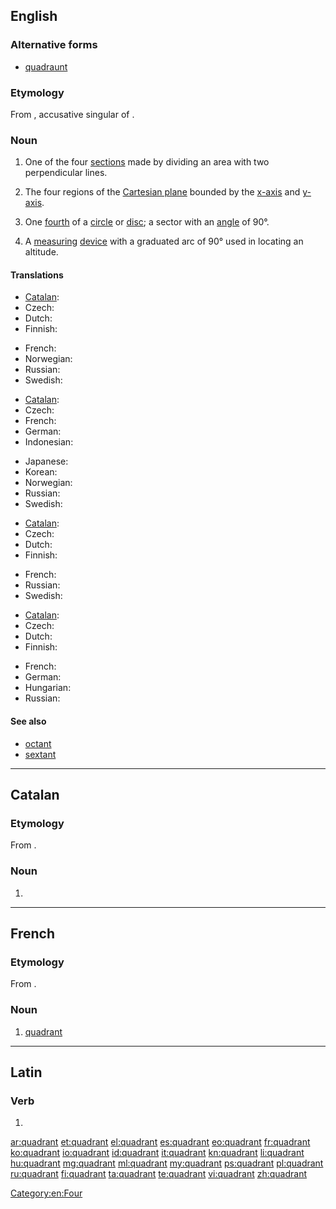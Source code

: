 ==English==
{{wikipedia}}

===Alternative forms===
* [[quadraunt]] {{qualifier|obsolete}}

===Etymology===
From {{etyl|la}} {{term|quadrantem|lang=la}}, accusative singular of {{term|quadrans|quadrāns|fourth part of something, quarter|lang=la}}.

===Noun===
{{en-noun}}

# One of the four [[section]]s made by dividing an area with two perpendicular lines.
# {{mathematics}} The four regions of the [[Cartesian plane]] bounded by the [[x-axis]] and [[y-axis]].
# {{geometry}} One [[fourth]] of a [[circle]] or [[disc]]; a sector with an [[angle]] of 90&deg;.
# {{nautical}} A [[measuring]] [[device]] with a graduated arc of 90&deg; used in locating an altitude.

====Translations====
{{trans-top|section}}
* [[Catalan]]: {{t|ca|quadrant|m}}
* Czech: {{t+|cs|kvadrant|m}}
* Dutch: {{t-|nl|kwadrant|n}}
* Finnish: {{t-|fi|kvadrantti}}
{{trans-mid}}
* French: {{t+|fr|quadrant|m}}
* Norwegian: {{t|no|kvadrant|m}}
* Russian: {{t+|ru|квадрант|m|tr=kvadránt}}
* Swedish: {{t-|sv|kvadrant|c}}
{{trans-bottom}}

{{trans-top|region of the Cartesian plane}}
* [[Catalan]]: {{t|ca|quadrant|m}}
* Czech: {{t+|cs|kvadrant|m}}
* French: {{t+|fr|quadrant|m}}
* German: {{t-|de|Quadrant|m}}
* Indonesian: {{t-|id|Kuadran|n}}
{{trans-mid}}
* Japanese: {{t|ja|象限|tr=shōgen|sc=Jpan}}
* Korean: {{t|ko|사분면|tr=sabunmyeon|sc=Kore}}
* Norwegian: {{t|no|kvadrant|m}}
* Russian: {{t+|ru|квадрант|m|tr=kvadránt}}
* Swedish: {{t-|sv|kvadrant|c}}
{{trans-bottom}}

{{trans-top|fourth of a circle}}
* [[Catalan]]: {{t|ca|quadrant|m}}
* Czech: {{t+|cs|kvadrant|m}}
* Dutch: {{t-|nl|kwadrant|n}}
* Finnish: {{t-|fi|kvadrantti}}
{{trans-mid}}
* French: {{t+|fr|quadrant|m}}
* Russian: {{t+|ru|квадрант|m|tr=kvadránt}}
* Swedish: {{t-|sv|kvadrant|c}}
{{trans-bottom}}

{{trans-top|measuring device}}
* [[Catalan]]: {{t|ca|quadrant|m}}
* Czech: {{t+|cs|kvadrant|m}}
* Dutch: {{t|nl|kwadrant|n}}
* Finnish: {{t-|fi|kvadrantti}}
{{trans-mid}}
* French: {{t+|fr|quadrant|m}}
* German: {{t-|de|Quadrant|m}}
* Hungarian: {{t|hu|kvadráns}}
* Russian: {{t+|ru|квадрант|m|tr=kvadránt}}
{{trans-bottom}}

====See also====
* [[octant]]
* [[sextant]]

[[Category:en:Four]]
----

==Catalan==

===Etymology===
From {{etyl|la|ca}} {{term|quadrans|quadrāns|fourth part of something, quarter|lang=la}}.

===Noun===
{{ca-noun|m}}

# {{l|en|quadrant}}

----

==French==

===Etymology===
From {{etyl|la|fr}} {{term|quadrans|quadrāns|fourth part of something, quarter|lang=la}}.

===Noun===
{{fr-noun|m}}

# [[#Noun|quadrant]]

----

==Latin==

===Verb===
{{la-verb-form|quadrant}}

# {{conjugation of|quadro|quadrō|3|p|pres|act|ind|lang=la}}

[[ar:quadrant]]
[[et:quadrant]]
[[el:quadrant]]
[[es:quadrant]]
[[eo:quadrant]]
[[fr:quadrant]]
[[ko:quadrant]]
[[io:quadrant]]
[[id:quadrant]]
[[it:quadrant]]
[[kn:quadrant]]
[[li:quadrant]]
[[hu:quadrant]]
[[mg:quadrant]]
[[ml:quadrant]]
[[my:quadrant]]
[[ps:quadrant]]
[[pl:quadrant]]
[[ru:quadrant]]
[[fi:quadrant]]
[[ta:quadrant]]
[[te:quadrant]]
[[vi:quadrant]]
[[zh:quadrant]]